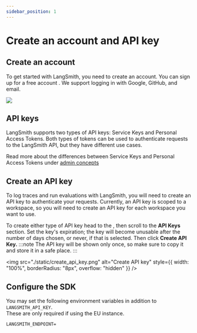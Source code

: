 ```yaml
---
sidebar_position: 1
---
```



# Create an account and API key

## Create an account

To get started with LangSmith, you need to create an account. You can sign up for a free account <RegionalUrl text='here'/>.
We support logging in with Google, GitHub, and email.

![](./static/create_account.png)

## API keys

LangSmith supports two types of API keys: Service Keys and Personal Access Tokens.
Both types of tokens can be used to authenticate requests to the LangSmith API, but they have different use cases.

Read more about the differences between Service Keys and Personal Access Tokens under [admin concepts](../../concepts)

## Create an API key

To log traces and run evaluations with LangSmith, you will need to create an API key to authenticate your requests.
Currently, an API key is scoped to a workspace, so you will need to create an API key for each workspace you want to use.

To create either type of API key head to the <RegionalUrl text='Settings page' suffix='/settings'/>, then scroll to the **API Keys** section.
Set the key's expiration; the key will become unusable after the number of days chosen, or never, if that is selected. Then click **Create API Key.**
:::note
The API key will be shown only once, so make sure to copy it and store it in a safe place.
:::

<img
    src="./static/create_api_key.png"
    alt="Create API key"
    style={{ width: "100%", borderRadius: "8px", overflow: "hidden" }}
/>

## Configure the SDK

You may set the following environment variables in addition to `LANGSMITH_API_KEY`.  
These are only required if using the EU instance.

`LANGSMITH_ENDPOINT=`<RegionalUrl type='api' link={false} />
